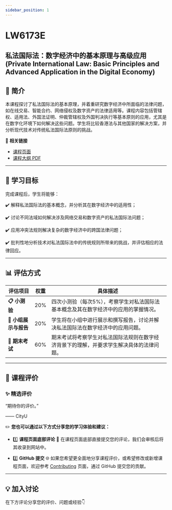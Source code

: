 ```yaml
---
sidebar_position: 1
---
```


# LW6173E
## 私法国际法：数字经济中的基本原理与高级应用 (Private International Law: Basic Principles and Advanced Application in the Digital Economy)

## **📘 简介**
本课程探讨了私法国际法的基本原理，并着重研究数字经济中所面临的法律问题，如在线交易、智能合约、网络侵权及数字资产的法律适用等。课程内容包括管辖权、适用法、外国法证明、仲裁管辖权及外国判决执行等基本原则的应用，尤其是在数字化环境下如何解决这些问题。学生将比较香港法与其他国家的解决方案，并分析现代技术对传统私法国际法原则的挑战。

🔗 **相关链接**
- [课程页面](https://www.cityu.edu.hk/catalogue/pg/202526/course/LW6173E.htm)
- [课程大纲 PDF](https://www.cityu.edu.hk/catalogue/pg/202526/course/LW6173E.pdf)

---

## **🎯 学习目标**

完成课程后，学生将能够：

✔️ 解释私法国际法的基本概念，并分析其在数字经济中的适用性；

✔️ 讨论不同法域如何解决涉及网络交易和数字资产的私法国际法问题；

✔️ 应用冲突法规则解决复杂的数字经济中的跨国法律问题；

✔️ 批判性地分析技术对私法国际法中的传统规则所带来的挑战，并评估相应的法律回应。

---

## **📊 评估方式**

| **评估项目**          | **权重** | **具体描述**                                                                                       |
|----------------------|---------|---------------------------------------------------------------------------------------------------|
| **📋 小测验**         | 20%     | 四次小测验（每次5%），考察学生对私法国际法基本概念及其在数字经济中的应用的掌握情况。              |
| **📂 小组展示与报告** | 20%     | 学生将在小组中进行展示和撰写报告，讨论并解决私法国际法在数字经济中的应用问题。                    |
| **📂 期末考试**       | 60%     | 期末考试将考察学生对私法国际法规则在数字经济背景下的理解，并要求学生解决具体的法律问题。            |

---

## **💬 课程评价**

### ✨ **精选评价**
<div className={commentStyles.commentBox}>
    <p className={commentStyles.commentText}>
        “期待你的评价。”
    </p>
    <p className={commentStyles.commentAuthor}>—— CityU</p>
</div>

✏️ **您也可以通过以下方式分享您的学习体验和建议：**

- 1️⃣ **课程页面底部评论**
💬 在课程页面底部直接提交您的评论，我们会审核后将其收录到网站中。

- 2️⃣ **GitHub 提交**
🌐 如果您希望更全面地分享课程评价，或希望修改或新增课程页面，欢迎参考 [Contributing](/contributing) 页面，通过 GitHub 提交您的贡献。

---

## **💡 加入讨论**

在下方评论分享您的评价、问题或经验👇
<Utterances />
